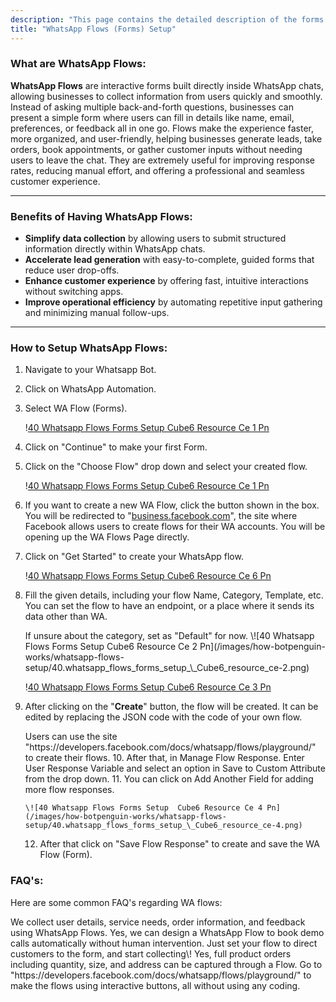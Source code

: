```yaml
---
description: "This page contains the detailed description of the forms setup in  Cube6. "
title: "WhatsApp Flows (Forms) Setup"
---
```


### **What are WhatsApp Flows:**

**WhatsApp Flows** are interactive forms built directly inside WhatsApp chats, allowing businesses to collect information from users quickly and smoothly. Instead of asking multiple back-and-forth questions, businesses can present a simple form where users can fill in details like name, email, preferences, or feedback all in one go. Flows make the experience faster, more organized, and user-friendly, helping businesses generate leads, take orders, book appointments, or gather customer inputs without needing users to leave the chat. They are extremely useful for improving response rates, reducing manual effort, and offering a professional and seamless customer experience.

---

### **Benefits of Having WhatsApp Flows:**

- **Simplify data collection** by allowing users to submit structured information directly within WhatsApp chats.
- **Accelerate lead generation** with easy-to-complete, guided forms that reduce user drop-offs.
- **Enhance customer experience** by offering fast, intuitive interactions without switching apps.
- **Improve operational efficiency** by automating repetitive input gathering and minimizing manual follow-ups.

---

### **How to Setup WhatsApp Flows:**

1. Navigate to your Whatsapp Bot.
2. Click on WhatsApp Automation.
3. Select WA Flow (Forms).

   \![40 Whatsapp Flows Forms Setup  Cube6 Resource Ce 1 Pn](/images/how-botpenguin-works/whatsapp-flows-setup/40.whatsapp_flows_forms_setup_\_Cube6_resource_ce-5.png)
4. Click on "Continue" to make your first Form.
5. Click on the "Choose Flow" drop down and select your created flow.

   \![40 Whatsapp Flows Forms Setup  Cube6 Resource Ce 1 Pn](/images/how-botpenguin-works/whatsapp-flows-setup/40.whatsapp_flows_forms_setup_\_Cube6_resource_ce-1.png)
6. If you want to create a new WA Flow, click the button shown in the box. You will be redirected to "[business.facebook.com](http://business.facebook.com)", the site where Facebook allows users to create flows for their WA accounts. You will be opening up the WA Flows Page directly.
7. Click on "Get Started" to create your WhatsApp flow.

   \![40 Whatsapp Flows Forms Setup  Cube6 Resource Ce 6 Pn](/images/how-botpenguin-works/whatsapp-flows-setup/40.whatsapp_flows_forms_setup_\_Cube6_resource_ce-6.png)
8. Fill the given details, including your flow Name, Category, Template, etc. You can set the flow to have an endpoint, or a place where it sends its data other than WA.

   <Info>
     If unsure about the category, set as "Default" for now.
   </Info>
   \![40 Whatsapp Flows Forms Setup  Cube6 Resource Ce 2 Pn](/images/how-botpenguin-works/whatsapp-flows-setup/40.whatsapp_flows_forms_setup_\_Cube6_resource_ce-2.png)

   \![40 Whatsapp Flows Forms Setup  Cube6 Resource Ce 3 Pn](/images/how-botpenguin-works/whatsapp-flows-setup/40.whatsapp_flows_forms_setup_\_Cube6_resource_ce-3.png)
9. After clicking on the "**Create**" button, the flow will be created. It can be edited by replacing the JSON code with the code of your own flow.

   <Check>
     Users can use the site "https://developers.facebook.com/docs/whatsapp/flows/playground/" to create their flows.
   </Check>
   10. After that, in Manage Flow Response. Enter User Response Variable and select an option in Save to Custom Attribute from the drop down.
   11. You can click on Add Another Field for adding more flow responses.

       \![40 Whatsapp Flows Forms Setup  Cube6 Resource Ce 4 Pn](/images/how-botpenguin-works/whatsapp-flows-setup/40.whatsapp_flows_forms_setup_\_Cube6_resource_ce-4.png)
   12. After that click on "Save Flow Response" to create and save the WA Flow (Form).

### **FAQ's:**

Here are some common FAQ's regarding WA flows:

<AccordionGroup>
  <Accordion title="What type of data or information do we want to collect from WhatsApp Flows?">
    We collect user details, service needs, order information, and feedback using WhatsApp Flows.
  </Accordion>
  <Accordion title="Can we design WhatsApp Flow that lets a customer book a demo call without needing human intervention?">
    Yes, we can design a WhatsApp Flow to book demo calls automatically without human intervention. Just set your flow to direct customers to the form, and start collecting\!
  </Accordion>
  <Accordion title="Is it possible to use a Flow to take full product order, including quantity size and delivery address?">
    Yes, full product orders including quantity, size, and address can be captured through a Flow.
  </Accordion>
  <Accordion title="Where to make the Fows if I dont know any coding?">
    Go to "https://developers.facebook.com/docs/whatsapp/flows/playground/" to make the flows using interactive buttons, all without using any coding.
  </Accordion>
</AccordionGroup>